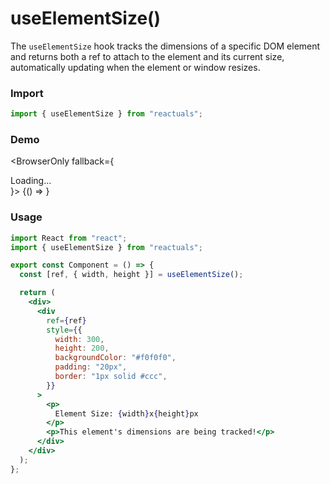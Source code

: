 # useElementSize()

The `useElementSize` hook tracks the dimensions of a specific DOM element and returns both a ref to attach to the element and its current size, automatically updating when the element or window resizes.

### Import

```jsx
import { useElementSize } from "reactuals";
```

### Demo


<BrowserOnly fallback={<div>Loading...</div>}>
  {() => <UseElementSizeExample />}
</BrowserOnly>

### Usage

```jsx
import React from "react";
import { useElementSize } from "reactuals";

export const Component = () => {
  const [ref, { width, height }] = useElementSize();

  return (
    <div>
      <div
        ref={ref}
        style={{
          width: 300,
          height: 200,
          backgroundColor: "#f0f0f0",
          padding: "20px",
          border: "1px solid #ccc",
        }}
      >
        <p>
          Element Size: {width}x{height}px
        </p>
        <p>This element's dimensions are being tracked!</p>
      </div>
    </div>
  );
};
```
